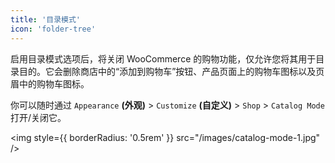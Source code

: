 ```yaml
---
title: '目录模式'
icon: 'folder-tree'
---
```


启用目录模式选项后，将关闭 WooCommerce 的购物功能，仅允许您将其用于目录目的。它会删除商店中的“添加到购物车”按钮、产品页面上的购物车图标以及页眉中的购物车图标。

你可以随时通过 `Appearance` **(外观)** > `Customize` **(自定义)** > `Shop` > `Catalog Mode` 打开/关闭它。

<img
  style={{ borderRadius: '0.5rem' }}
  src="/images/catalog-mode-1.jpg"
/>

